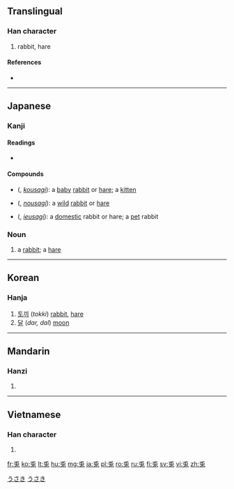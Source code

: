 {{also|兔}}
==Translingual==

===Han character===
{{Han char|rn=10|rad=儿|as=05|sn=7|four=|canj=竹中日戈 (HLAI)}}

# rabbit, hare

====References====
* {{Han ref|kx=0124.240|dkj=01359|dj=0264.040|hdz=10270.050|uh=514E|ud=20814}}

----

==Japanese==

===Kanji===
{{ja-kanji|grade=|rs=儿05}}

====Readings====
* {{ja-readings|on=[[と]] (to)|kun=[[うさぎ]] ([[usagi]])}}

====Compounds====
* {{l|ja|子兎}} ({{l|ja|こうさぎ}}, ''[[kousagi]]''): a [[baby]] [[rabbit]] or [[hare]]; a [[kitten]]
* {{l|ja|野兎}} ({{l|ja|のうさぎ}}, ''[[nousagi]]''): a [[wild]] [[rabbit]] or [[hare]]
* {{l|ja|家兎}} ({{l|ja|いえうさぎ}}, ''[[ieusagi]]''): a [[domestic]] rabbit or hare; a [[pet]] rabbit

===Noun===
{{ja-noun|k|hira=うさぎ|rom=usagi|count=羽|kata=ウサギ}}

# a [[rabbit]]; a [[hare]]

[[Category:1000 Japanese basic words|うさき]]
[[Category:ja:Mammals|うさき]]

----

==Korean==

===Hanja===
{{ko-hanja|hangeul=토|rv=to|mr=t'o}}

# [[토끼]] (''tokki'') [[rabbit]], [[hare]]
# [[달]] (''dar, dal'') [[moon]]

----

==Mandarin==

===Hanzi===
{{cmn-hanzi|pin=[[tù]] ([[tu4]])|wg=t'u<sup>4</sup>}}

# {{defn|lang=cmn|sort=儿05}}

----

==Vietnamese==

===Han character===
{{vi-hantu|[[thỏ]], [[thố]]|rs=儿05}}

# {{defn|lang=vi|sort=儿05}}

[[fr:兎]]
[[ko:兎]]
[[lt:兎]]
[[hu:兎]]
[[mg:兎]]
[[ja:兎]]
[[pl:兎]]
[[ro:兎]]
[[ru:兎]]
[[fi:兎]]
[[sv:兎]]
[[vi:兎]]
[[zh:兎]]